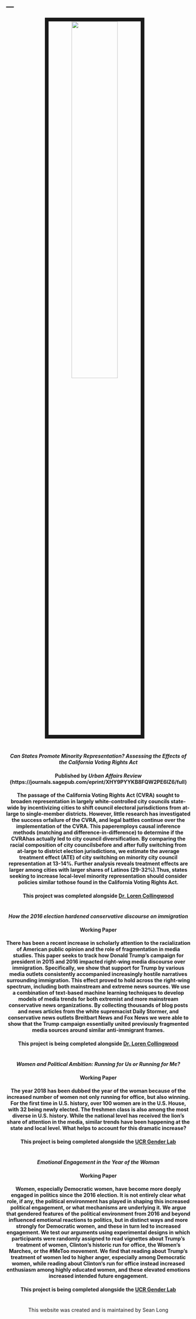 ---
---



<link rel="stylesheet" href="styles.css" type="text/css">

<center>
<img src="images/Joshua.jpg" style="width:50%; border:10px solid; margin-right: 20px" align="middle">
</center>

#

#

#

#

<center>

#### <i> Can States Promote Minority Representation? Assessing the Effects of the California Voting Rights Act </i>
#### Published by <i> Urban Affairs Review </i> (https://journals.sagepub.com/eprint/XHY9PYYKB8FQW2PE6IZ6/full)
#### The passage of the California Voting Rights Act (CVRA) sought to broaden representation in largely white-controlled city councils state-wide by incentivizing cities to shift council electoral jurisdictions from at-large to single-member districts.  However, little research has investigated the success orfailure of the CVRA, and legal battles continue over the implementation of the CVRA. This paperemploys causal inference methods (matching and difference-in-difference) to determine if the CVRAhas actually led to city council diversification. By comparing the racial composition of city councilsbefore and after fully switching from at-large to district election jurisdictions, we estimate the average treatment effect (ATE) of city switching on minority city council representation at 13-14%. Further analysis reveals treatment effects are larger among cities with larger shares of Latinos (29-32%).Thus, states seeking to increase local-level minority representation should consider policies similar tothose found in the California Voting Rights Act.
#### This project was completed alongside [Dr. Loren Collingwood](https://www.collingwoodresearch.com/)

#

#

#

#

#

<center>

#### <i> How the 2016 election hardened conservative discourse on immigration </i>
#### Working Paper
#### There has been a recent increase in scholarly attention to the racialization of American public opinion and the role of fragmentation in media studies. This paper seeks to track how Donald Trump's campaign for president in 2015 and 2016 impacted right-wing media discourse over immigration. Specifically, we show that support for Trump by various media outlets consistently accompanied increasingly hostile narratives surrounding immigration. This effect proved to hold across the right-wing spectrum, including both mainstream and extreme news sources. We use a combination of text-based machine learning techniques to develop models of media trends for both extremist and more mainstream conservative news organizations. By collecting thousands of blog posts and news articles from the white supremacist Daily Stormer, and conservative news outlets Breitbart News and Fox News we were able to show that the Trump campaign essentially united previously fragmented media sources around similar anti-immigrant frames.

#### This project is being completed alongside [Dr. Loren Collingwood](https://www.collingwoodresearch.com/)


#

#

#

#

#

<center>

#### <i> Women and Political Ambition: Running for Us or Running for Me? </i>
#### Working Paper
#### The year 2018 has been dubbed the year of the woman because of the increased number of women not only running for office, but also winning. For the first time in U.S. history, over 100 women are in the U.S. House, with 32 being newly elected. The freshmen class is also among the most diverse in U.S. history. While the national level has received the lion’s share of attention in the media, similar trends have been happening at the state and local level.  What helps to account for this dramatic increase?
#### This project is being completed alongside the [UCR Gender Lab](https://ucr-gender-lab.github.io/projects.html)

#

#

#

#

#

#


<center>

#### <i> Emotional Engagement in the Year of the Woman </i>
#### Working Paper
#### Women, especially Democratic women, have become more deeply engaged in politics since the 2016 election. It is not entirely clear what role, if any, the political environment has played in shaping this increased political engagement, or what mechanisms are underlying it. We argue that gendered features of the political environment from 2016 and beyond influenced emotional reactions to politics, but in distinct ways and more strongly for Democratic women, and these in turn led to increased engagement. We test our arguments using experimental designs in which participants were randomly assigned to read vignettes about Trump’s treatment of women, Clinton’s historic run for office, the Women’s Marches, or the #MeToo movement. We find that reading about Trump’s treatment of women led to higher anger, especially among Democratic women, while reading about Clinton’s run for office instead increased enthusiasm among highly educated women, and these elevated emotions increased intended future engagement. 
#### This project is being completed alongside the [UCR Gender Lab](https://ucr-gender-lab.github.io/projects.html)

#

#

#

#

#

#

#

#

#

#

#

#

#

#

#

#

#

#

#

#

#

#

#

#

#

#

#

#

#

#

#

#

#

#

#

#

#

#

#

#

#

#

#

#

#

#

#

#

#

#

#

#

#

#

#

#


<center> 

This website was created and is maintained by Sean Long

</center>